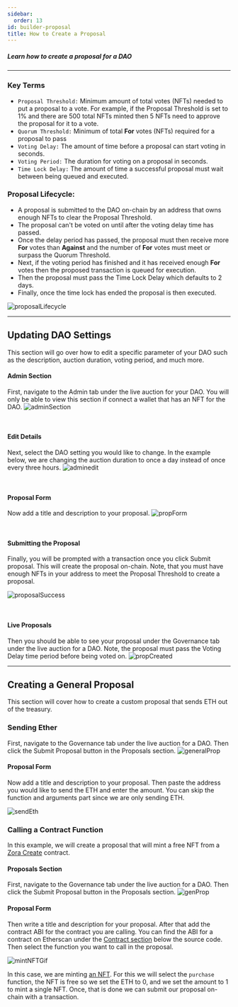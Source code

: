 ```yaml
---
sidebar:
  order: 13
id: builder-proposal
title: How to Create a Proposal
---
```




##### Learn how to create a proposal for a DAO

---


### Key Terms 

- `Proposal Threshold:` Minimum amount of total votes (NFTs) needed to put a proposal to a vote.
For example, if the Proposal Threshold is set to 1% and there are 500 total NFTs minted then 5 NFTs need to approve the proposal for it to a vote.
- `Quorum Threshold:` Minimum of total **For** votes (NFTs) required for a proposal to pass
- `Voting Delay:` The amount of time before a proposal can start voting in seconds.
- `Voting Period:` The duration for voting on a proposal in seconds.
- `Time Lock Delay:` The amount of time a successful proposal must wait between being queued and executed.

### Proposal Lifecycle:
- A proposal is submitted to the DAO on-chain by an address that owns enough NFTs to clear the Proposal Threshold.
- The proposal can't be voted on until after the voting delay time has passed.
- Once the delay period has passed, the proposal must then receive more **For** votes than **Against** and the number of **For** votes must meet or surpass the Quorum Threshold.
- Next, if the voting period has finished and it has received enough **For** votes then the proposed transaction is queued for execution.
- Then the proposal must pass the Time Lock Delay which defaults to 2 days.
- Finally, once the time lock has ended the proposal is then executed.

![proposalLifecycle](../../../assets/images/proposalLifecycle.png)

---

## Updating DAO Settings
This section will go over how to edit a specific parameter of your DAO such as the description, auction duration, voting period, and much more.

#### Admin Section
First, navigate to the Admin tab under the live auction for your DAO. 
You will only be able to view this section if connect a wallet that has an NFT for the DAO.
![adminSection](../../../assets/images/adminSection.png)

<br/>

#### Edit Details
Next, select the DAO setting you would like to change. 
In the example below, we are changing the auction duration to once a day instead of once every three hours.
![adminedit](../../../assets/images/adminEdit.png)


<br/>

#### Proposal Form
Now add a title and description to your proposal.
![propForm](../../../assets/images/proposalForm.png)

<br/>

#### Submitting the Proposal
Finally, you will be prompted with a transaction once you click Submit proposal.
This will create the proposal on-chain. 
Note, that you must have enough NFTs in your address to meet the Proposal Threshold to create a proposal.

![proposalSuccess](../../../assets/images/proposalSuccess.png)


<br/>

#### Live Proposals
Then you should be able to see your proposal under the Governance tab under the live auction for a DAO.
Note, the proposal must pass the Voting Delay time period before being voted on.
![propCreated](../../../assets/images/proposalCreated.png)

---

## Creating a General Proposal
This section will cover how to create a custom proposal that sends ETH out of the treasury.

### Sending Ether

First, navigate to the Governance tab under the live auction for a DAO.
Then click the Submit Proposal button in the Proposals section.
![generalProp](../../../assets/images/generalProposal.png)

#### Proposal Form
Now add a title and description to your proposal. 
Then paste the address you would like to send the ETH and enter the amount.
You can skip the function and arguments part since we are only sending ETH.

![sendEth](../../../assets/images/sendEthGif.gif)

### Calling a Contract Function

In this example, we will create a proposal that will mint a free NFT from a [Zora Create](https://create.zora.co/) contract.

#### Proposals Section
First, navigate to the Governance tab under the live auction for a DAO.
Then click the Submit Proposal button in the Proposals section.
![genProp](../../../assets/images/generalProposal.png)

#### Proposal Form
Then write a title and description for your proposal. 
After that add the contract ABI for the contract you are calling. 
You can find the ABI for a contract on Etherscan under the [Contract section](https://etherscan.io/address/0xe87a68de82204bfa63e4d626d4c5194481cf3b59#code) below the source code.
Then select the function you want to call in the proposal. 

![mintNFTGif](../../../assets/images/mintNFTGif.gif)

In this case, we are minting [an NFT](https://create.zora.co/collections/0xd945f759d422ae30a6166838317b937de08380e3).
For this we will select the `purchase` function, the NFT is free so we set the ETH to 0, and we set the amount to 1 to mint a single NFT.
Once, that is done we can submit our proposal on-chain with a transaction.

